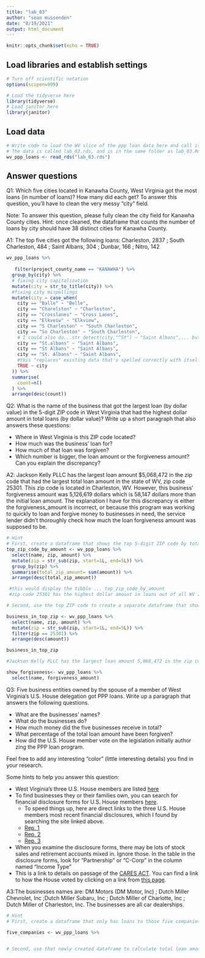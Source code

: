 ```yaml
---
title: "lab_03"
author: "sean mussenden"
date: "8/19/2021"
output: html_document
---
```


```r
knitr::opts_chunk$set(echo = TRUE)
```

## Load libraries and establish settings
```r
# Turn off scientific notation
options(scipen=999)

# Load the tidyverse here
library(tidyverse)
# Load janitor here
library(janitor)
```

## Load data
```r
# Write code to load the WV slice of the ppp loan data here and call it wv_ppp_loans.
# The data is called lab_03.rds, and is in the same folder as lab_03.Rmd (this data notebook)
wv_ppp_loans <- read_rds("lab_03.rds")

```

## Answer questions

Q1: Which five cities located in Kanawha County, West Virginia got the most loans (in number of loans)? How many did each get? To answer this question, you'll have to clean the very messy "city" field.

Note: To answer this question, please fully clean the city field for Kanawha County cities. Hint: once cleaned, the dataframe that counts the number of loans by city should have 38 distinct cities for Kanawha County.

A1: The top five cities got the following loans: Charleston, 2837	; South Charleston, 484	; Saint Albans, 304	; Dunbar, 166	; Nitro, 142	
```r

wv_ppp_loans %>%
  
   filter(project_county_name == "KANAWHA") %>% 
  group_by(city) %>% 
  # fixing city capitalization
  mutate(city = str_to_title(city)) %>% 
  #fixing city mispellings
  mutate(city = case_when(
    city == "Balle" ~ "Belle",
    city == "Charelston" ~ "Charleston",
    city == "Crosslanes" ~ "Cross Lanes",
    city == "Elkveiw" ~ "Elkview",
    city == "S Charleston" ~ "South Charleston",
    city == "So Charleston" ~ "South Charleston",
    # I could also do...str_detect(city,"^St") ~ "Saint Albans",... but be careful to ensure this only changes the data you want it to change. ie. if there was another city that started with St. that you didn't want to change, you couldn't do this
    city == "St.albans" ~ "Saint Albans",
    city == "St Albans" ~ "Saint Albans",
    city == "St. Albans" ~ "Saint Albans",
    #this "replaces" existing data that's spelled correctly with itself
    TRUE ~ city
  )) %>% 
  summarise(
    count=n()
  ) %>% 
  arrange(desc(count))
```

Q2: What is the name of the business that got the largest loan (by dollar value) in the 5-digit ZIP code in West Virginia that had the highest dollar amount in total loans (by dollar value)? Write up a short paragraph that also answers these questions:

* Where in West Virginia is this ZIP code located?
* How much was the business' loan for?
* How much of that loan was forgiven?
* Which number is bigger, the loan amount or the forgiveness amount? Can you explain the discrepancy?

A2: Jackson Kelly PLLC has the largest loan amount $5,068,472 in the zip code that had the largest total loan amount in the state of WV, zip code 25301. This zip code is located in Charleston, WV. However, this business' forgiveness amount was 5,126,619 dollars which is 58,147 dollars more than the initial loan amount. The explanation I have for this discrepancy is either the forgiveness_amount is incorrect, or because this program was working to quickly to loan and forgive money to businesses in need, the service lender didn't thoroughly check how much the loan forgiveness amount was supposed to be.

```r
# Hint
# First, create a dataframe that shows the top 5-digit ZIP code by total dollar amount
top_zip_code_by_amount <- wv_ppp_loans %>% 
  select(name, zip, amount) %>% 
  mutate(zip = str_sub(zip, start=1L, end=5L)) %>% 
  group_by(zip) %>% 
  summarise(total_zip_amount= sum(amount)) %>% 
  arrange(desc(total_zip_amount))

 #this would display the tibble ... top_zip_code_by_amount
 #zip code 25301 has the highest dollar amount in loans out of all WV zip codes

# Second, use the top ZIP code to create a separate dataframe that shows the business with the biggest loan in that ZIP code.

business_in_top_zip <- wv_ppp_loans %>% 
  select(name, zip, amount) %>% 
  mutate(zip = str_sub(zip, start=1L, end=5L)) %>% 
  filter(zip == 25301) %>% 
  arrange(desc(amount))

business_in_top_zip

#Jackson Kelly PLLC has the largest loan amount 5,068,472 in the zip code that had the largest total loan amount in the state of WV

show_forgiveness<- wv_ppp_loans %>% 
  select(name, forgiveness_amount)

```

Q3: Five business entities owned by the spouse of a member of West Virginia's U.S. House delegation got PPP loans. Write up a paragraph that answers the following questions.   

  * What are the businesses' names?
  * What do the businesses do?
  * How much money did the five businesses receive in total?
  * What percentage of the total loan amount have been forgiven?
  * How did the U.S. House member vote on the legislation initially author zing the PPP loan program.

Feel free to add any interesting "color" (little interesting details) you find in your research.  

Some hints to help you answer this question:

* West Virginia's three U.S. House members are listed [here](https://www.govtrack.us/congress/members/WV#representatives)
* To find businesses they or their families own, you can search for financial disclosure forms for U.S. House members [here](https://disclosures-clerk.house.gov/PublicDisclosure/FinancialDisclosure#Search).
  * To speed things up, here are direct links to the three U.S. House members most recent financial disclosures, which I found by searching the site linked above.
  * [Rep. 1](https://disclosures-clerk.house.gov/public_disc/financial-pdfs/2020/10042042.pdf)
  * [Rep. 2](https://disclosures-clerk.house.gov/public_disc/financial-pdfs/2020/10040330.pdf)
  * [Rep. 3](https://disclosures-clerk.house.gov/public_disc/financial-pdfs/2020/10042734.pdf)
* When you examine the disclosure forms, there may be lots of stock sales and retirement accounts mixed in.  Ignore those. In the table in the disclosure forms, look for "Partnership" or "C-Corp" in the column named "Income Type"
* This is a link to details on passage of the [CARES ACT](https://www.congress.gov/bill/116th-congress/house-bill/748). You can find a link to how the House voted by clicking on a link from [this page](https://www.congress.gov/bill/116th-congress/house-bill/748/actions).

A3:The businesses names are: DM Motors (DM Motor, Inc) ; Dutch Miller Chevrolet, Inc ;Dutch Miller Subaru, Inc ; Dutch Miller of Charlotte, Inc ; Dutch Miller of Charleston, Inc. The businesses are all car dealerships. 

```r

# Hint
# First, create a dataframe that only has loans to those five companies

five_companies <- wv_ppp_loans %>% 
  

# Second, use that newly created dataframe to calculate total loan amount and percentage forgiven for those companies

```
